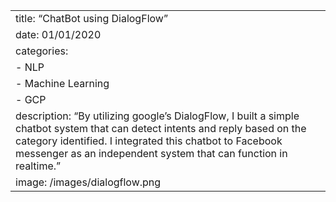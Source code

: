 ---
title: "ChatBot using DialogFlow"
date: 01/01/2020
categories: 
  - NLP
  - Machine Learning
  - GCP
description: "By utilizing google's DialogFlow, I built a simple chatbot system that can detect intents and reply based on the category identified. I integrated this chatbot to Facebook messenger as an independent system that can function in realtime."
image: /images/dialogflow.png
---